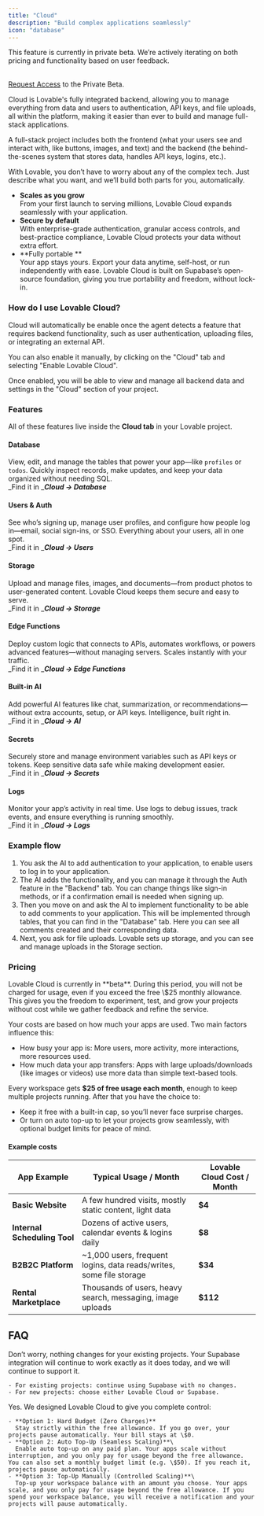 ```yaml
---
title: "Cloud"
description: "Build complex applications seamlessly"
icon: "database"
---
```


<Warning>
  This feature is currently in private beta. We’re actively iterating on both pricing and functionality based on user feedback.

  \
  [Request Access](https://lovable-private-beta.lovable.app/) to the Private Beta.
</Warning>

Cloud is Lovable's fully integrated backend, allowing you to manage everything from data and users to authentication, API keys, and file uploads, all within the platform, making it easier than ever to build and manage full-stack applications.

<Note>
  A full-stack project includes both the frontend (what your users see and interact with, like buttons, images, and text) and the backend (the behind-the-scenes system that stores data, handles API keys, logins, etc.).

  With Lovable, you don’t have to worry about any of the complex tech. Just describe what you want, and we’ll build both parts for you, automatically.
</Note>

- **Scales as you grow**\
  From your first launch to serving millions, Lovable Cloud expands seamlessly with your application.
- **Secure by default**\
  With enterprise-grade authentication, granular access controls, and best-practice compliance, Lovable Cloud protects your data without extra effort.
- **Fully portable **\
  Your app stays yours. Export your data anytime, self-host, or run independently with ease. Lovable Cloud is built on Supabase’s open-source foundation, giving you true portability and freedom, without lock-in.

### How do I use Lovable Cloud?

Cloud will automatically be enable once the agent detects a feature that requires backend functionality, such as user authentication, uploading files, or integrating an external API. 

You can also enable it manually, by clicking on the "Cloud" tab and selecting "Enable Lovable Cloud". 

Once enabled, you will be able to view and manage all backend data and settings in the "Cloud" section of your project.

### Features

All of these features live inside the **Cloud tab** in your Lovable project. 

#### Database

View, edit, and manage the tables that power your app—like `profiles` or `todos`. Quickly inspect records, make updates, and keep your data organized without needing SQL.\
_Find it in _**_Cloud → Database_**

#### Users & Auth

See who’s signing up, manage user profiles, and configure how people log in—email, social sign-ins, or SSO. Everything about your users, all in one spot.\
_Find it in _**_Cloud → Users_**

#### Storage

Upload and manage files, images, and documents—from product photos to user-generated content. Lovable Cloud keeps them secure and easy to serve.\
_Find it in _**_Cloud → Storage_**

#### Edge Functions

Deploy custom logic that connects to APIs, automates workflows, or powers advanced features—without managing servers. Scales instantly with your traffic.\
_Find it in _**_Cloud → Edge Functions_**

#### Built-in AI

Add powerful AI features like chat, summarization, or recommendations—without extra accounts, setup, or API keys. Intelligence, built right in.\
_Find it in _**_Cloud → AI_**

#### Secrets

Securely store and manage environment variables such as API keys or tokens. Keep sensitive data safe while making development easier.\
_Find it in _**_Cloud → Secrets_**

#### Logs

Monitor your app’s activity in real time. Use logs to debug issues, track events, and ensure everything is running smoothly.\
_Find it in _**_Cloud → Logs_**

### Example flow

1. You ask the AI to add authentication to your application, to enable users to log in to your application.
2. The AI adds the functionality, and you can manage it through the Auth feature in the "Backend" tab. You can change things like sign-in methods, or if a confirmation email is needed when signing up.
3. Then you move on and ask the AI to implement functionality to be able to add comments to your application. This will be implemented through tables, that you can find in the "Database" tab. Here you can see all comments created and their corresponding data.
4. Next, you ask for file uploads. Lovable sets up storage, and you can see and manage uploads in the Storage section.

### Pricing

<Note>
  Lovable Cloud is currently in **beta**. During this period, you will not be charged for usage, even if you exceed the free \$25 monthly allowance. This gives you the freedom to experiment, test, and grow your projects without cost while we gather feedback and refine the service.
</Note>

Your costs are based on how much your apps are used. Two main factors influence this:

- How busy your app is: More users, more activity, more interactions, more resources used.
- How much data your app transfers: Apps with large uploads/downloads (like images or videos) use more data than simple text-based tools.

Every workspace gets **\$25 of free usage each month**, enough to keep multiple projects running. After that you have the choice to:

- Keep it free with a built-in cap, so you’ll never face surprise charges.
- Or turn on auto top-up to let your projects grow seamlessly, with optional budget limits for peace of mind.

#### Example costs

| **App Example**              | **Typical Usage / Month**                                           | **Lovable Cloud Cost / Month** |
| ---------------------------- | ------------------------------------------------------------------- | ------------------------------ |
| **Basic Website**            | A few hundred visits, mostly static content, light data             | **\$4**                        |
| **Internal Scheduling Tool** | Dozens of active users, calendar events & logins daily              | **\$8**                        |
| **B2B2C Platform**           | ~1,000 users, frequent logins, data reads/writes, some file storage | **\$34**                       |
| **Rental Marketplace**       | Thousands of users, heavy search, messaging, image uploads          | **\$112**                      |

## FAQ

<AccordionGroup>
  <Accordion title="I’m currently using the Supabase integration. What does this change mean for me?">
    Don’t worry, nothing changes for your existing projects. Your Supabase integration will continue to work exactly as it does today, and we will continue to support it.

    - For existing projects: continue using Supabase with no changes.
    - For new projects: choose either Lovable Cloud or Supabase.
  </Accordion>
  <Accordion title="Do I have full control over my monthly expenses?">
    Yes. We designed Lovable Cloud to give you complete control:

    - **Option 1: Hard Budget (Zero Charges)**
      Stay strictly within the free allowance. If you go over, your projects pause automatically. Your bill stays at \$0.
    - **Option 2: Auto Top-Up (Seamless Scaling)**\
      Enable auto top-up on any paid plan. Your apps scale without interruption, and you only pay for usage beyond the free allowance. You can also set a monthly budget limit (e.g. \$50). If you reach it, projects pause automatically.
    - **Option 3: Top-Up Manually (Controlled Scaling)**\
      Top-up your workspace balance with an amount you choose. Your apps scale, and you only pay for usage beyond the free allowance. If you spend your workspace balance, you will receive a notification and your projects will pause automatically.
  </Accordion>
</AccordionGroup>